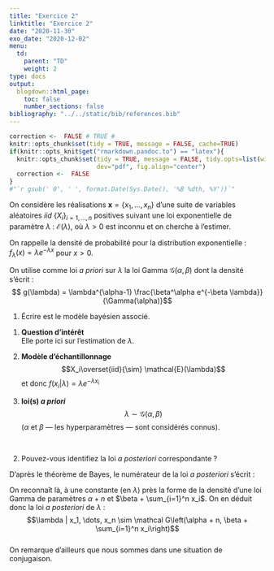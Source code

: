 ```yaml
---
title: "Exercice 2"
linktitle: "Exercice 2"
date: "2020-11-30"
exo_date: "2020-12-02"
menu:
  td:
    parent: "TD"
    weight: 2
type: docs
output:
  blogdown::html_page:
    toc: false
    number_sections: false
bibliography: "../../static/bib/references.bib"
---
```


```r
correction <-  FALSE # TRUE #
knitr::opts_chunk$set(tidy = TRUE, message = FALSE, cache=TRUE)
if(knitr::opts_knit$get("rmarkdown.pandoc.to") == "latex"){
  knitr::opts_chunk$set(tidy = TRUE, message = FALSE, tidy.opts=list(width.cutoff=45), 
                        dev="pdf", fig.align="center")
  correction <-  FALSE
}
#"`r gsub(' 0', ' ', format.Date(Sys.Date(), '%B %dth, %Y'))`"
```

\noindent On considère les réalisations $\boldsymbol{x} = \{x_1,\ldots,x_n\}$ d'une suite de variables aléatoires $iid$ $\{X_i\}_{i=1, \dots, n}$ positives suivant une loi exponentielle de paramètre $\lambda$ : $\mathcal{E}(\lambda)$,
où $\lambda>0$ est inconnu et on cherche à l'estimer. 

On rappelle la densité de probabilité pour la distribution exponentielle : $f_\lambda(x) = \lambda e^{-\lambda x}$ pour $x>0$. 

On utilise comme loi *a priori* sur $\lambda$ la loi Gamma $\mathcal G(\alpha,\beta)$ dont la densité s'écrit :
$$ g(\lambda) = \lambda^{\alpha-1} \frac{\beta^\alpha e^{-\beta \lambda}}{\Gamma(\alpha)}$$

 1. Écrire est le modèle bayésien associé.
 
:::Correction
  1. **Question d'intérêt**  
 Elle porte ici sur l'estimation de $\lambda$.
 
 2. **Modèle d'échantillonnage**
 $$X_i\overset{iid}{\sim} \mathcal{E}(\lambda)$$
 et donc $\displaystyle f(x_i|\lambda) = \lambda e^{-\lambda x_i}$
 
 3. **loi(s) *a priori***
 $$\lambda\sim\mathcal G(\alpha,\beta)$$
 ($\alpha$ et $\beta$ --- les hyperparamètres --- sont considérés connus).
:::
<br>

 
	
 2. Pouvez-vous identifiez la loi *a posteriori* correspondante ?
 
:::Correction
D'après le théorème de Bayes, le numérateur de la loi *a posteriori* s'écrit :
\begin{align*}
  p(\lambda | \boldsymbol{x}) &\propto f(x_1, \dots, x_n | \lambda) \quad g(\lambda)\\
  &\propto \left(\prod_{i=1}^n \lambda e^{-\lambda x_i} \right) \quad \lambda^{\alpha-1} \frac{\beta^\alpha e^{-\beta \lambda}}{\Gamma(\alpha)}\\
  &\propto \lambda^n e^{-\lambda \sum_{i=1}^n x_i} \lambda^{\alpha-1} e^{-\beta \lambda}\\
  &\propto \lambda^{\alpha + n -1} e^{-\left(\beta + \sum_{i=1}^n x_i\right)\lambda}\\
\end{align*}

On reconnaît là, à une constante (en $\lambda$) près la forme de la densité d'une loi Gamma de paramètres $\alpha + n$ et $\beta + \sum_{i=1}^n x_i$. On en déduit donc la loi *a posteriori* de $\lambda$ :
$$\lambda | x_1, \dots, x_n \sim \mathcal G\left(\alpha + n, \beta + \sum_{i=1}^n x_i\right)$$  
On remarque d'ailleurs que nous sommes dans une situation de conjugaison.
:::
<br>
	
